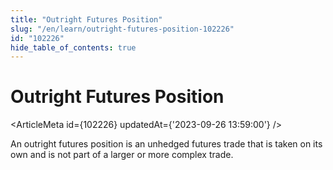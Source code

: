 ```yaml
---
title: "Outright Futures Position"
slug: "/en/learn/outright-futures-position-102226"
id: "102226"
hide_table_of_contents: true
---
```



# Outright Futures Position

<ArticleMeta id={102226} updatedAt={'2023-09-26 13:59:00'} />
<div className='border-solid border-b border-t-0 my-4 border-[var(--ifm-color-gray-300)]' />

An outright futures position is an unhedged futures trade that is taken on its own and is not part of a larger or more complex trade.

